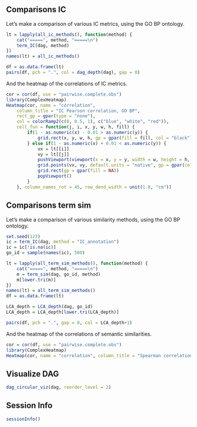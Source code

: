 


## Comparisons IC

Let's make a comparison of various IC metrics, using the GO BP ontology.

```r
lt = lapply(all_ic_methods(), function(method) {
    cat("=====", method, "=====\n")
    term_IC(dag, method)
})
names(lt) = all_ic_methods()

df = as.data.frame(lt)
pairs(df, pch = ".", col = dag_depth(dag), gap = 0)
```

And the heatmap of the correlations of IC metrics. 

```r
cor = cor(df, use = "pairwise.complete.obs")
library(ComplexHeatmap)
Heatmap(cor, name = "correlation", 
    column_title = "IC Pearson correlation, GO BP", 
    rect_gp = gpar(type = "none"),
    col = colorRamp2(c(0, 0.5, 1), c("blue", "white", "red")),
    cell_fun = function(j, i, x, y, w, h, fill) {
        if(1 - as.numeric(x) - 0.01 > as.numeric(y)) {
            grid.rect(x, y, w, h, gp = gpar(fill = fill, col = "black"))
        } else if(1 - as.numeric(x) + 0.01 < as.numeric(y)) {
            vx = lt[[i]]
            vy = lt[[j]]
            pushViewport(viewport(x = x, y = y, width = w, height = h, xscale = range(vx, na.rm = TRUE), yscale = range(vy, na.rm = TRUE)))
            grid.points(vx, vy, default.units = "native", gp = gpar(col = dag_depth(dag)), pch = ".")
            grid.rect(gp = gpar(fill = NA))
            popViewport()
        }
    }, column_names_rot = 45, row_dend_width = unit(1.8, "cm"))
```



## Comparisons term sim

Let's make a comparison of various similarity methods, using the GO BP ontology.

```r
set.seed(123)
ic = term_IC(dag, method = "IC_annotation")
ic = ic[!is.na(ic)]
go_id = sample(names(ic), 500)

lt = lapply(all_term_sim_methods(), function(method) {
    cat("=====", method, "=====\n")
    m = term_sim(dag, go_id, method)
    m[lower.tri(m)]
})
names(lt) = all_term_sim_methods()
df = as.data.frame(lt)

LCA_depth = LCA_depth(dag, go_id)
LCA_depth = LCA_depth[lower.tri(LCA_depth)]

pairs(df, pch = ".", gap = 0, col = LCA_depth+1)
```


And the heatmap of the correlations of semantic similarities. 

```r
cor = cor(df, use = "pairwise.complete.obs")
library(ComplexHeatmap)
Heatmap(cor, name = "correlation", column_title = "Spearman correlation")
```

## Visualize DAG

```r
dag_circular_viz(dag, reorder_level = 2)
```

## Session Info

```r
sessionInfo()
```
